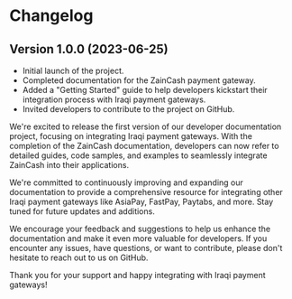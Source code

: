 # Changelog

## Version 1.0.0 (2023-06-25)

- Initial launch of the project.
- Completed documentation for the ZainCash payment gateway.
- Added a "Getting Started" guide to help developers kickstart their integration process with Iraqi payment gateways.
- Invited developers to contribute to the project on GitHub.

We're excited to release the first version of our developer documentation project, focusing on integrating Iraqi payment gateways. With the completion of the ZainCash documentation, developers can now refer to detailed guides, code samples, and examples to seamlessly integrate ZainCash into their applications.

We're committed to continuously improving and expanding our documentation to provide a comprehensive resource for integrating other Iraqi payment gateways like AsiaPay, FastPay, Paytabs, and more. Stay tuned for future updates and additions.

We encourage your feedback and suggestions to help us enhance the documentation and make it even more valuable for developers. If you encounter any issues, have questions, or want to contribute, please don't hesitate to reach out to us on GitHub.

Thank you for your support and happy integrating with Iraqi payment gateways!

